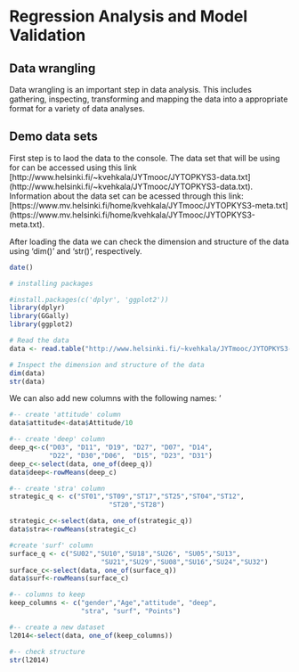 # Regression Analysis and Model Validation

## Data wrangling
Data wrangling is an important step in data analysis. This includes gathering, inspecting, transforming and mapping the data into a appropriate format for a variety of data analyses.

## Demo data sets

First step is to laod the data to the console. The data set that will be using for can be accessed using this link [http://www.helsinki.fi/~kvehkala/JYTmooc/JYTOPKYS3-data.txt] (http://www.helsinki.fi/~kvehkala/JYTmooc/JYTOPKYS3-data.txt). Information about the data set can be acessed through this link: [https://www.mv.helsinki.fi/home/kvehkala/JYTmooc/JYTOPKYS3-meta.txt] (https://www.mv.helsinki.fi/home/kvehkala/JYTmooc/JYTOPKYS3-meta.txt).

After loading the data we can check the dimension and structure of the data using 'dim()' and 'str()', respectively.

```r

date()

# installing packages

#install.packages(c('dplyr', 'ggplot2'))
library(dplyr)
library(GGally)
library(ggplot2)

# Read the data
data <- read.table("http://www.helsinki.fi/~kvehkala/JYTmooc/JYTOPKYS3-data.txt", sep = "\t", header = TRUE)

# Inspect the dimension and structure of the data
dim(data)
str(data)


```

We can also add new columns with the following names: '




```r

#-- create 'attitude' column
data$attitude<-data$Attitude/10

#-- create 'deep' column
deep_q<-c("D03", "D11", "D19", "D27", "D07", "D14", 
          "D22", "D30","D06",  "D15", "D23", "D31")
deep_c<-select(data, one_of(deep_q))
data$deep<-rowMeans(deep_c)

#-- create 'stra' column
strategic_q <- c("ST01","ST09","ST17","ST25","ST04","ST12",
                         "ST20","ST28")

strategic_c<-select(data, one_of(strategic_q))
data$stra<-rowMeans(strategic_c)

#create 'surf' column
surface_q <- c("SU02","SU10","SU18","SU26", "SU05","SU13",
                       "SU21","SU29","SU08","SU16","SU24","SU32")
surface_c<-select(data, one_of(surface_q))
data$surf<-rowMeans(surface_c)

#-- columns to keep
keep_columns <- c("gender","Age","attitude", "deep", 
                  "stra", "surf", "Points")

#-- create a new dataset
l2014<-select(data, one_of(keep_columns))

#-- check structure
str(l2014)


```


